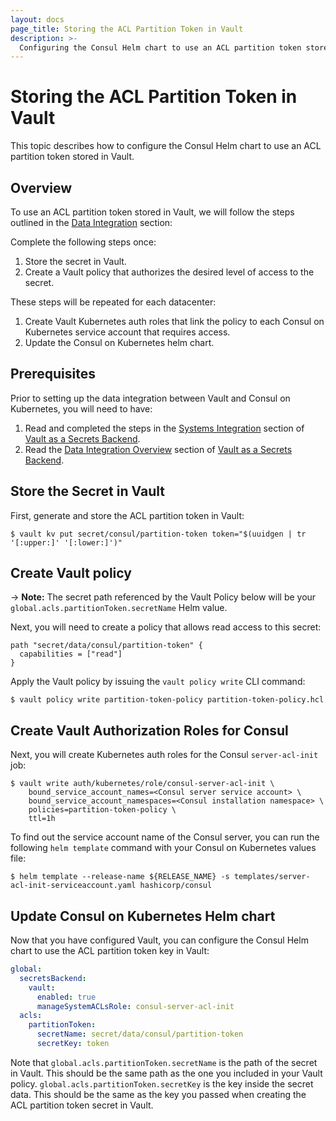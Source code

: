 ```yaml
---
layout: docs
page_title: Storing the ACL Partition Token in Vault
description: >-
  Configuring the Consul Helm chart to use an ACL partition token stored in Vault.
---
```


# Storing the ACL Partition Token in Vault

This topic describes how to configure the Consul Helm chart to use an ACL partition token stored in Vault.

## Overview
To use an ACL partition token stored in Vault, we will follow the steps outlined in the [Data Integration](/docs/k8s/installation/vault/data-integration) section:

Complete the following steps once:
  1. Store the secret in Vault.
  1. Create a Vault policy that authorizes the desired level of access to the secret.

These steps will be repeated for each datacenter:
  1. Create Vault Kubernetes auth roles that link the policy to each Consul on Kubernetes service account that requires access.
  1. Update the Consul on Kubernetes helm chart.

## Prerequisites
Prior to setting up the data integration between Vault and Consul on Kubernetes, you will need to have:
1. Read and completed the steps in the [Systems Integration](/docs/k8s/installation/vault/systems-integration) section of [Vault as a Secrets Backend](/docs/k8s/installation/vault).
2. Read the [Data Integration Overview](/docs/k8s/installation/vault/data-integration) section of [Vault as a Secrets Backend](/docs/k8s/installation/vault).

## Store the Secret in Vault

First, generate and store the ACL partition token in Vault:

```shell-session
$ vault kv put secret/consul/partition-token token="$(uuidgen | tr '[:upper:]' '[:lower:]')"
```

## Create Vault policy

-> **Note:** The secret path referenced by the Vault Policy below will be your `global.acls.partitionToken.secretName` Helm value.

Next, you will need to create a policy that allows read access to this secret:

<CodeBlockConfig filename="partition-token-policy.hcl">

```HCL
path "secret/data/consul/partition-token" {
  capabilities = ["read"]
}
```

</CodeBlockConfig>

Apply the Vault policy by issuing the `vault policy write` CLI command:

```shell-session
$ vault policy write partition-token-policy partition-token-policy.hcl
```

## Create Vault Authorization Roles for Consul

Next, you will create Kubernetes auth roles for the Consul `server-acl-init` job:

```shell-session
$ vault write auth/kubernetes/role/consul-server-acl-init \
    bound_service_account_names=<Consul server service account> \
    bound_service_account_namespaces=<Consul installation namespace> \
    policies=partition-token-policy \
    ttl=1h
```

To find out the service account name of the Consul server,
you can run the following `helm template` command with your Consul on Kubernetes values file:

```shell-session
$ helm template --release-name ${RELEASE_NAME} -s templates/server-acl-init-serviceaccount.yaml hashicorp/consul
```

## Update Consul on Kubernetes Helm chart

Now that you have configured Vault, you can configure the Consul Helm chart to
use the  ACL partition token key in Vault:

<CodeBlockConfig filename="values.yaml">

```yaml
global:
  secretsBackend:
    vault:
      enabled: true
      manageSystemACLsRole: consul-server-acl-init
  acls:
    partitionToken:
      secretName: secret/data/consul/partition-token
      secretKey: token
```

</CodeBlockConfig>

Note that `global.acls.partitionToken.secretName` is the path of the secret in Vault.
This should be the same path as the one you included in your Vault policy.
`global.acls.partitionToken.secretKey` is the key inside the secret data. This should be the same
as the key you passed when creating the  ACL partition token secret in Vault.
